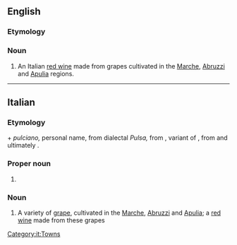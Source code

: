 ==English==

===Etymology===
{{bor|en|it|Montepulciano}}

===Noun===
{{en-noun|~}}

# An Italian [[red wine]] made from grapes cultivated in the [[Marche]], [[Abruzzi]] and [[Apulia]] regions.

----

==Italian==

===Etymology===
{{m|it|monte}} + ''pulciano,'' personal name, from dialectal ''Pulsa,'' from {{etyl|la|it}} {{m|la|publicianus}}, variant of {{m|la|publicius}}, from {{m|la|publicus}} and ultimately {{etyl|ett|it}}.

===Proper noun===
{{wikipedia|lang=it}}
{{it-proper noun}}

# {{place|it|town|p/Siena|r/Tuscany}}

===Noun===
{{head|it|noun|g=m|invariable}}

# A variety of [[grape]], cultivated in the [[Marche]], [[Abruzzi]] and [[Apulia]]; a [[red wine]] made from these grapes

[[Category:it:Towns]]